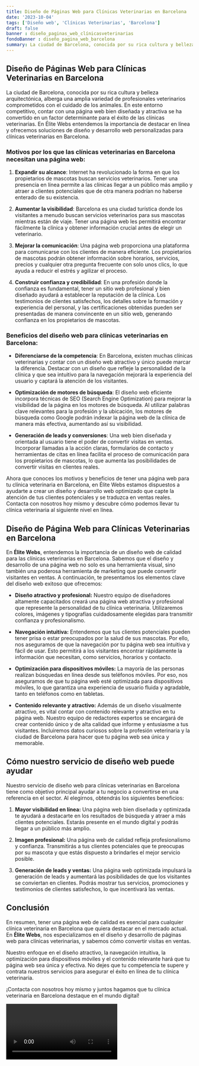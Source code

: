 ```yaml
---
title: Diseño de Páginas Web para Clínicas Veterinarias en Barcelona
date: '2023-10-04'
tags: ['Diseño web', 'Clínicas Veterinarias', 'Barcelona']
draft: false
banner : diseño_paginas_web_clínicasveterinarias
fondoBanner : diseño_pagina_web_barcelona
summary: La ciudad de Barcelona, conocida por su rica cultura y belleza arquitectónica, alberga una amplia variedad de profesionales veterinarios comprometidos con el cuidado de los animales. En este entorno competitivo, contar con una página web bien diseñada y atractiva se ha convertido en un factor determinante para el éxito de las clínicas veterinarias. En Élite Webs entendemos la importancia de destacar en línea y ofrecemos soluciones de diseño y desarrollo web personalizadas para clínicas veterinarias en Barcelona.
---
```


## Diseño de Páginas Web para Clínicas Veterinarias en Barcelona

La ciudad de Barcelona, conocida por su rica cultura y belleza arquitectónica, alberga una amplia variedad de profesionales veterinarios comprometidos con el cuidado de los animales. En este entorno competitivo, contar con una página web bien diseñada y atractiva se ha convertido en un factor determinante para el éxito de las clínicas veterinarias. En Élite Webs entendemos la importancia de destacar en línea y ofrecemos soluciones de diseño y desarrollo web personalizadas para clínicas veterinarias en Barcelona.

### Motivos por los que las clínicas veterinarias en Barcelona necesitan una página web:

1. **Expandir su alcance**: Internet ha revolucionado la forma en que los propietarios de mascotas buscan servicios veterinarios. Tener una presencia en línea permite a las clínicas llegar a un público más amplio y atraer a clientes potenciales que de otra manera podrían no haberse enterado de su existencia.

2. **Aumentar la visibilidad**: Barcelona es una ciudad turística donde los visitantes a menudo buscan servicios veterinarios para sus mascotas mientras están de viaje. Tener una página web les permitirá encontrar fácilmente la clínica y obtener información crucial antes de elegir un veterinario.

3. **Mejorar la comunicación**: Una página web proporciona una plataforma para comunicarse con los clientes de manera eficiente. Los propietarios de mascotas podrán obtener información sobre horarios, servicios, precios y cualquier otra pregunta frecuente con solo unos clics, lo que ayuda a reducir el estrés y agilizar el proceso.

4. **Construir confianza y credibilidad**: En una profesión donde la confianza es fundamental, tener un sitio web profesional y bien diseñado ayudará a establecer la reputación de la clínica. Los testimonios de clientes satisfechos, los detalles sobre la formación y experiencia del personal, y las certificaciones obtenidas pueden ser presentadas de manera convincente en un sitio web, generando confianza en los propietarios de mascotas.

### Beneficios del diseño web para clínicas veterinarias en Barcelona:

- **Diferenciarse de la competencia**: En Barcelona, existen muchas clínicas veterinarias y contar con un diseño web atractivo y único puede marcar la diferencia. Destacar con un diseño que refleje la personalidad de la clínica y que sea intuitivo para la navegación mejorará la experiencia del usuario y captará la atención de los visitantes.

- **Optimización de motores de búsqueda**: El diseño web eficiente incorpora técnicas de SEO (Search Engine Optimization) para mejorar la visibilidad de la página en los motores de búsqueda. Al utilizar palabras clave relevantes para la profesión y la ubicación, los motores de búsqueda como Google podrán indexar la página web de la clínica de manera más efectiva, aumentando así su visibilidad.

- **Generación de leads y conversiones**: Una web bien diseñada y orientada al usuario tiene el poder de convertir visitas en ventas. Incorporar llamadas a la acción claras, formularios de contacto y herramientas de citas en línea facilita el proceso de comunicación para los propietarios de mascotas, lo que aumenta las posibilidades de convertir visitas en clientes reales.

Ahora que conoces los motivos y beneficios de tener una página web para tu clínica veterinaria en Barcelona, en Élite Webs estamos dispuestos a ayudarte a crear un diseño y desarrollo web optimizado que capte la atención de tus clientes potenciales y se traduzca en ventas reales. Contacta con nosotros hoy mismo y descubre cómo podemos llevar tu clínica veterinaria al siguiente nivel en línea.

<GifSeo />

<Cta />

## Diseño de Página Web para Clínicas Veterinarias en Barcelona

En **Élite Webs**, entendemos la importancia de un diseño web de calidad para las clínicas veterinarias en Barcelona. Sabemos que el diseño y desarrollo de una página web no solo es una herramienta visual, sino también una poderosa herramienta de marketing que puede convertir visitantes en ventas. A continuación, te presentamos los elementos clave del diseño web exitoso que ofrecemos:

- **Diseño atractivo y profesional:** Nuestro equipo de diseñadores altamente capacitados creará una página web atractiva y profesional que represente la personalidad de tu clínica veterinaria. Utilizaremos colores, imágenes y tipografías cuidadosamente elegidas para transmitir confianza y profesionalismo.

- **Navegación intuitiva:** Entendemos que tus clientes potenciales pueden tener prisa o estar preocupados por la salud de sus mascotas. Por ello, nos aseguramos de que la navegación por tu página web sea intuitiva y fácil de usar. Esto permitirá a los visitantes encontrar rápidamente la información que necesitan, como servicios, horarios y contacto.

- **Optimización para dispositivos móviles:** La mayoría de las personas realizan búsquedas en línea desde sus teléfonos móviles. Por eso, nos aseguramos de que tu página web esté optimizada para dispositivos móviles, lo que garantiza una experiencia de usuario fluida y agradable, tanto en teléfonos como en tabletas.

- **Contenido relevante y atractivo:** Además de un diseño visualmente atractivo, es vital contar con contenido relevante y atractivo en tu página web. Nuestro equipo de redactores expertos se encargará de crear contenido único y de alta calidad que informe y entusiasme a tus visitantes. Incluiremos datos curiosos sobre la profesión veterinaria y la ciudad de Barcelona para hacer que tu página web sea única y memorable.

## Cómo nuestro servicio de diseño web puede ayudar

Nuestro servicio de diseño web para clínicas veterinarias en Barcelona tiene como objetivo principal ayudar a tu negocio a convertirse en una referencia en el sector. Al elegirnos, obtendrás los siguientes beneficios:

1. **Mayor visibilidad en línea:** Una página web bien diseñada y optimizada te ayudará a destacarte en los resultados de búsqueda y atraer a más clientes potenciales. Estarás presente en el mundo digital y podrás llegar a un público más amplio.

2. **Imagen profesional:** Una página web de calidad refleja profesionalismo y confianza. Transmitirás a tus clientes potenciales que te preocupas por su mascota y que estás dispuesto a brindarles el mejor servicio posible.

3. **Generación de leads y ventas:** Una página web optimizada impulsará la generación de leads y aumentará las posibilidades de que los visitantes se conviertan en clientes. Podrás mostrar tus servicios, promociones y testimonios de clientes satisfechos, lo que incentivará las ventas.

## Conclusión

En resumen, tener una página web de calidad es esencial para cualquier clínica veterinaria en Barcelona que quiera destacar en el mercado actual. En **Élite Webs**, nos especializamos en el diseño y desarrollo de páginas web para clínicas veterinarias, y sabemos cómo convertir visitas en ventas.

Nuestro enfoque en el diseño atractivo, la navegación intuitiva, la optimización para dispositivos móviles y el contenido relevante hará que tu página web sea única y efectiva. No dejes que tu competencia te supere y contrata nuestros servicios para asegurar el éxito en línea de tu clínica veterinaria.

¡Contacta con nosotros hoy mismo y juntos hagamos que tu clínica veterinaria en Barcelona destaque en el mundo digital!

<Video />

<CtaBot job='Clínicas Veterinarias' city='Barcelona'/>

<Gmaps query='Barcelona+españa+maps' />